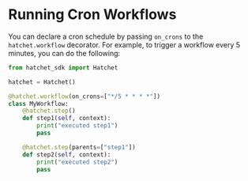 # Running Cron Workflows

You can declare a cron schedule by passing `on_crons` to the `hatchet.workflow` decorator. For example, to trigger a workflow every 5 minutes, you can do the following:

```py
from hatchet_sdk import Hatchet

hatchet = Hatchet()

@hatchet.workflow(on_crons=["*/5 * * * *"])
class MyWorkflow:
    @hatchet.step()
    def step1(self, context):
        print("executed step1")
        pass

    @hatchet.step(parents=["step1"])
    def step2(self, context):
        print("executed step2")
        pass
```
